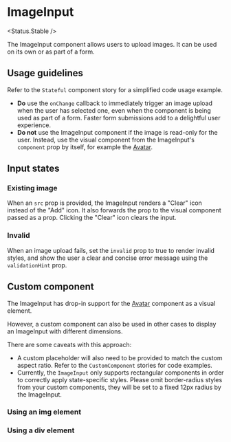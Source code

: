 
# ImageInput

<Status.Stable />

The ImageInput component allows users to upload images. It can be used on its own or as part of a form.

<Story id="forms-imageinput--base" />

<Props />

## Usage guidelines

Refer to the `Stateful` component story for a simplified code usage example.

- **Do** use the `onChange` callback to immediately trigger an image upload when the user has selected one, even when the component is being used as part of a form. Faster form submissions add to a delightful user experience.
- **Do not** use the ImageInput component if the image is read-only for the user. Instead, use the visual component from the ImageInput's `component` prop by itself, for example the [Avatar](Components/Avatar).

## Input states

### Existing image

When an `src` prop is provided, the ImageInput renders a "Clear" icon instead of the "Add" icon. It also forwards the prop to the visual component passed as a prop. Clicking the "Clear" icon clears the input.

<Story id="forms-imageinput--with-image" />

### Invalid

When an image upload fails, set the `invalid` prop to true to render invalid styles, and show the user a clear and concise error message using the `validationHint` prop.

<Story id="forms-imageinput--invalid" />

## Custom component

The ImageInput has drop-in support for the [Avatar](Components/Avatar) component as a visual element.

However, a custom component can also be used in other cases to display an ImageInput with different dimensions.

There are some caveats with this approach:

- A custom placeholder will also need to be provided to match the custom aspect ratio. Refer to the `CustomComponent` stories for code examples.
- Currently, the `ImageInput` only supports rectangular components in order to correctly apply state-specific styles. Please omit border-radius styles from your custom components, they will be set to a fixed 12px radius by the ImageInput.

### Using an img element

<Story id="forms-imageinput--custom-component-img" />

### Using a div element

<Story id="forms-imageinput--custom-component-div" />
